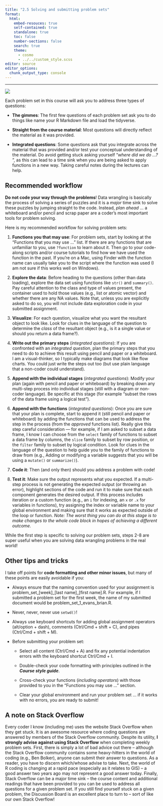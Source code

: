 ```yaml
---
title: "2.5 Solving and submitting problem sets"
format:
  html:
    embed-resouces: true
    self-contained: true
    standalone: true
    toc: false
    number-sections: false
    search: true
    theme: 
      - cosmo
      - ../../custom_style.scss
editor: source
editor_options: 
  chunk_output_type: console
---
```

<hr>

![](../../images/hex_complex.png){.intro_image}

Each problem set in this course will ask you to address three types of questions:

* **The gimmes**: The first few questions of each problem set ask you to do things like name your R Markdown file and load the tidyverse.

* **Straight from the course material**: Most questions will directly reflect the material as it was provided.

* **Integrated questions**: Some questions ask that you integrate across the material that was provided and/or test your conceptual understanding of the material. Do avoid getting stuck asking yourself "*where did we do …? *", as this can lead to a time sink when you are being asked to apply functions in a new way. Taking careful notes during the lectures can help.

## Recommended workflow

**Do not code your way through the problems**! Data wrangling is basically the process of solving a series of puzzles and it is a *major* time sink to solve these puzzles by jumping straight to the code. Instead, *plan ahead* … a whiteboard and/or pencil and scrap paper are a coder's most important tools for problem solving. 

Here is my recommended workflow for solving problem sets:

1. **Functions you that may use**: For problem sets, start by looking at the "Functions that you may use …" list. If there are any functions that are unfamiliar to you, use `?function` to learn about it. Then go to your code-along scripts and/or course tutorials to find how we have used the function in the past. If you’re on a Mac, using Finder with the function name can usually take you to the script where the function was used (I am not sure if this works well on Windows).

2. **Explore the data**: Before heading to the questions (other than data loading), explore the data set using functions like `str()` and `summary()`. Pay careful attention to the class and type of values present, the container used to hold those values (e.g., list or atomic vector) and whether there are any [NA]{.mono} values. Note that, unless you are explicitly asked to do so, you will not include data exploration code in your submitted assignment.

3. **Visualize**: For each question, visualize what you want the resultant object to look like. Look for clues in the language of the question to determine the *class* of the resultant object (e.g., is it a single value or should you return a data frame?).

4. **Write out the primary steps** (*integrated questions*): If you are confronted with an *integrated question*, plan the primary steps that you need to do to achieve this result using pencil and paper or a whiteboard. I am a visual-thinker, so I typically make diagrams that look like flow charts. You could just write the steps out too (but use plain language that a non-coder could understand).

5. **Append with the individual stages** (*integrated questions*): Modify your plan (again with pencil and paper or whiteboard) by breaking down any multi-step process into individual stages (still with a diagram or non-coder language). Be specific at this stage (for example "subset the rows of the data frame using a logical test").

6. **Append with the functions** (*integrated questions*): Once you are sure that your plan is complete, start to append it (still pencil and paper or whiteboard) by adding the functions that can be used to address the step in the process (from the *approved* functions list). Really give this step careful consideration — for example, if I am asked to subset a data frame, I know I can choose from the `select` family of functions to subset a data frame by columns, the `slice` family to subset by row position, or the `filter` family to subset by logical condition. Look for clues in the language of the question to help guide you to the family of functions to draw from (e.g., Adding or modifying a variable suggests that you will be using a `mutate()` or `summarize()`).

7. **Code it**: Then (and only then) should you address a problem with code!

8. **Test it**: Make sure the output represents what you expected. If a multi-step process is not generating the expected output (or throwing an error), highlight sections of the code and run it to make sure that each component generates the desired output. If this process includes iteration or a custom function (e.g., an `i` for indexing, an `x` or `.x` for variables in functions), try assigning the index or variable name to your global environment and making sure that it works as expected outside of the loop or function. *Note: The worst thing you can do at this stage is to make changes to the whole code block in hopes of achieving a different outcome.*

While the first step is specific to solving our problem sets, steps 2-8 are super useful when you are solving data wrangling problems in the real world!

## Other tips and tricks

I take off points for **code formatting and other minor issues**, but many of these points are easily avoidable if you:

* Always ensure that the naming convention used for your assignment is [problem_set\_\[week\]\_\[last name\]\_\[first name\].R]{.mono}. For example, if I submitted a problem set for the first week, the name of my submitted document would be [problem_set_1_evans_brian.R]{.mono}.

* Never, never, never use `setwd()`!

* Always use keyboard shortcuts for adding global assignment operators ([alt/option + dash]{.mono}), comments ([Ctrl/Cmd + shift + C]{.mono}), and pipes ([Ctrl/Cmd + shift + M]{.mono}).
* Before submitting your problem set:

    * Select all content ([Ctrl/Cmd + A]{.mono}) and fix any potential indentation errors with the keyboard shortcut [Ctrl/Cmd + I]{.mono}.

    * Double-check your code formatting with principles outlined in the ***Course style guide***.

    * Cross-check your functions (*including operators*) with those provided to you in the "Functions you may use …" section.

    * Clear your global environment and run your problem set … if it works with no errors, you are ready to submit!

## A note on **Stack Overflow**

Every coder I know (including me) uses the website Stack Overflow when they get stuck. It is an awesome resource where coding questions are answered by members of the Stack Overflow community. Despite its utility, **I strongly advise against using Stack Overflow** when completing weekly problem sets. First, there is simply a lot of bad advice out there – although the Stack Overflow community contains some heavy-hitters in the world of coding (e.g., Ben Bolker), anyone can submit their answer to questions. As a reader, you have to discern which/whose advise to take. Next, the world of R coding is changing at a rapid pace (especially as it relates to GIS) – a good answer two years ago may not represent a good answer today. Finally, Stack Overflow can be a major time sink – the course content and additional readings that have been provided to you can be used to address all questions for a given problem set. If you still find yourself stuck on a given problem, the Discussion Board is an excellent place to turn to -- sort of like our own Stack Overflow!
